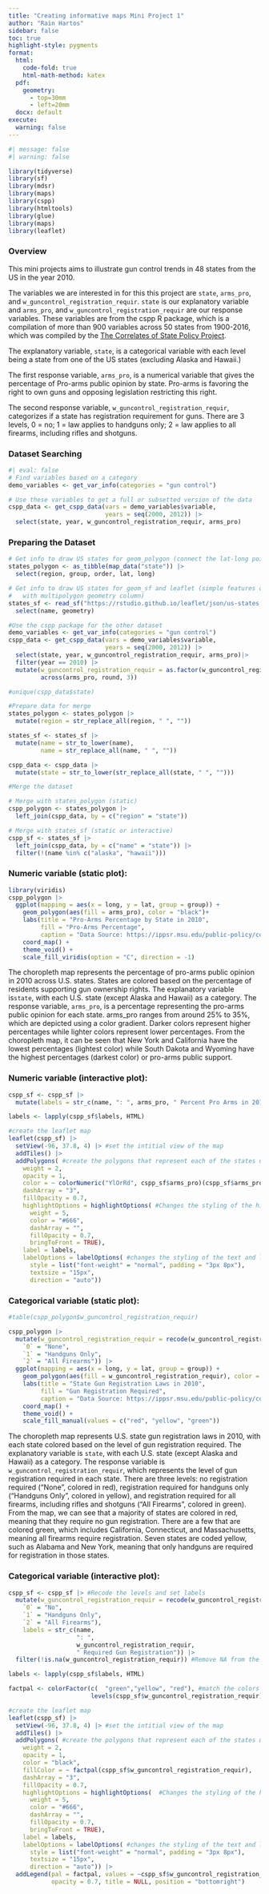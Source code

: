 ```yaml
---
title: "Creating informative maps Mini Project 1"
author: "Rain Hartos"
sidebar: false
toc: true
highlight-style: pygments
format: 
  html: 
    code-fold: true
    html-math-method: katex
  pdf: 
    geometry: 
      - top=30mm
      - left=20mm
  docx: default
execute:
  warning: false
---
```


```r
#| message: false
#| warning: false

library(tidyverse)
library(sf)
library(mdsr)  
library(maps)
library(cspp)
library(htmltools)
library(glue)
library(maps)
library(leaflet)
```

### Overview

This mini projects aims to illustrate gun control trends in 48 states from the US in the year 2010.

The variables we are interested in for this this project are `state`, `arms_pro`, and `w_guncontrol_registration_requir`. `state` is our explanatory variable and `arms_pro`, and `w_guncontrol_registration_requir` are our response variables. These variables are from the cspp R package, which is a compilation of more than 900 variables across 50 states from 1900-2016, which was compiled by the [The Correlates of State Policy Project](https://ippsr.msu.edu/public-policy/correlates-state-policy).

The explanatory variable, `state`, is a categorical variable with each level being a state from one of the US states (excluding Alaska and Hawaii.)

The first response variable, `arms_pro`, is a numerical variable that gives the percentage of Pro-arms public opinion by state. Pro-arms is favoring the right to own guns and opposing legislation restricting this right.

The second response variable, `w_guncontrol_registration_requir`, categorizes if a state has registration requirement for guns. There are 3 levels, 0 = no; 1 = law applies to handguns only; 2 = law applies to all firearms, including rifles and shotguns.

### Dataset Searching

```r
#| eval: false
# Find variables based on a category
demo_variables <- get_var_info(categories = "gun control")

# Use these variables to get a full or subsetted version of the data
cspp_data <- get_cspp_data(vars = demo_variables$variable, 
                           years = seq(2000, 2012)) |>
  select(state, year, w_guncontrol_registration_requir, arms_pro)

```

### Preparing the Dataset

```r
# Get info to draw US states for geom_polygon (connect the lat-long points)
states_polygon <- as_tibble(map_data("state")) |>
  select(region, group, order, lat, long)

# Get info to draw US states for geom_sf and leaflet (simple features object 
#   with multipolygon geometry column)
states_sf <- read_sf("https://rstudio.github.io/leaflet/json/us-states.geojson") |>
  select(name, geometry)

#Use the cspp package for the other dataset
demo_variables <- get_var_info(categories = "gun control")
cspp_data <- get_cspp_data(vars = demo_variables$variable, 
                           years = seq(2000, 2012)) |>
  select(state, year, w_guncontrol_registration_requir, arms_pro)|>
  filter(year == 2010) |>
  mutate(w_guncontrol_registration_requir = as.factor(w_guncontrol_registration_requir),
         across(arms_pro, round, 3))

#unique(cspp_data$state)

```

```r

#Prepare data for merge
states_polygon <- states_polygon |>
  mutate(region = str_replace_all(region, " ", ""))

states_sf <- states_sf |>
  mutate(name = str_to_lower(name),
         name = str_replace_all(name, " ", ""))

cspp_data <- cspp_data |>
  mutate(state = str_to_lower(str_replace_all(state, " ", "")))

```

```r
#Merge the dataset

# Merge with states_polygon (static)
cspp_polygon <- states_polygon |>
  left_join(cspp_data, by = c("region" = "state"))

# Merge with states_sf (static or interactive)
cspp_sf <- states_sf |>
  left_join(cspp_data, by = c("name" = "state")) |>
  filter(!(name %in% c("alaska", "hawaii"))) 

```

### Numeric variable (static plot):

```r
library(viridis)
cspp_polygon |>
  ggplot(mapping = aes(x = long, y = lat, group = group)) + 
    geom_polygon(aes(fill = arms_pro), color = "black")+ 
    labs(title = "Pro-Arms Percentage by State in 2010",
         fill = "Pro-Arms Percentage",
         caption = "Data Source: https://ippsr.msu.edu/public-policy/correlates-state-policy") +
    coord_map() + 
    theme_void() +  
    scale_fill_viridis(option = "C", direction = -1) 

```

The choropleth map represents the percentage of pro-arms public opinion in 2010 across U.S. states. States are colored based on the percentage of residents supporting gun ownership rights. The explanatory variable is`state`, with each U.S. state (except Alaska and Hawaii) as a category. The response variable, `arms_pro`, is a percentage representing the pro-arms public opinion for each state. arms_pro ranges from around 25% to 35%, which are depicted using a color gradient. Darker colors represent higher percentages while lighter colors represent lower percentages. From the choropleth map, it can be seen that New York and California have the lowest percentages (lightest color) while South Dakota and Wyoming have the highest percentages (darkest color) or pro-arms public support.

### Numeric variable (interactive plot):

```r
cspp_sf <- cspp_sf |>
  mutate(labels = str_c(name, ": ", arms_pro, " Percent Pro Arms in 2010")) #Create labels

labels <- lapply(cspp_sf$labels, HTML)

#create the leaflet map
leaflet(cspp_sf) |>
  setView(-96, 37.8, 4) |> #set the intitial view of the map
  addTiles() |>
  addPolygons( #create the polygons that represent each of the states using the cspp_sf dataset
    weight = 2,
    opacity = 1,
    color = ~ colorNumeric("YlOrRd", cspp_sf$arms_pro)(cspp_sf$arms_pro), #have the color correspond with the arms_pro percentages 
    dashArray = "3",
    fillOpacity = 0.7,
    highlightOptions = highlightOptions( #Changes the styling of the highlighted states
      weight = 5,
      color = "#666",
      dashArray = "",
      fillOpacity = 0.7,
      bringToFront = TRUE),
    label = labels, 
    labelOptions = labelOptions( #changes the styling of the text and labels
      style = list("font-weight" = "normal", padding = "3px 8px"),
      textsize = "15px",
      direction = "auto")) 

```

### Categorical variable (static plot):

```r
#table(cspp_polygon$w_guncontrol_registration_requir)

cspp_polygon |>
  mutate(w_guncontrol_registration_requir = recode(w_guncontrol_registration_requir,
    `0` = "None",       
    `1` = "Handguns Only",   
    `2` = "All Firearms")) |>
  ggplot(mapping = aes(x = long, y = lat, group = group)) + 
    geom_polygon(aes(fill = w_guncontrol_registration_requir), color = "black") + 
    labs(title = "State Gun Registration Laws in 2010",
         fill = "Gun Registration Required",
         caption = "Data Source: https://ippsr.msu.edu/public-policy/correlates-state-policy") +
    coord_map() + 
    theme_void() +  
    scale_fill_manual(values = c("red", "yellow", "green")) 

```

The choropleth map represents U.S. state gun registration laws in 2010, with each state colored based on the level of gun registration required. The explanatory variable is `state`, with each U.S. state (except Alaska and Hawaii) as a category. The response variable is `w_guncontrol_registration_requir`, which represents the level of gun registration required in each state. There are three levels: no registration required ("None", colored in red), registration required for handguns only ("Handguns Only", colored in yellow), and registration required for all firearms, including rifles and shotguns ("All Firearms", colored in green). From the map, we can see that a majority of states are colored in red, meaning that they require no gun registration. There are a few that are colored green, which includes California, Connecticut, and Massachusetts, meaning all firearms require registration. Seven states are coded yellow, such as Alabama and New York, meaning that only handguns are required for registration in those states.

### Categorical variable (interactive plot):

```r
cspp_sf <- cspp_sf |> #Recode the levels and set labels
  mutate(w_guncontrol_registration_requir = recode(w_guncontrol_registration_requir,
    `0` = "No",       
    `1` = "Handguns Only",   
    `2` = "All Firearms"),
    labels = str_c(name,
                   ": ",
                   w_guncontrol_registration_requir,
                   " Required Gun Registration")) |>
  filter(!is.na(w_guncontrol_registration_requir)) #Remove NA from the legend

labels <- lapply(cspp_sf$labels, HTML)

factpal <- colorFactor(c(  "green","yellow", "red"), #match the colors from static plot
                       levels(cspp_sf$w_guncontrol_registration_requir))

#create the leaflet map
leaflet(cspp_sf) |>
  setView(-96, 37.8, 4) |> #set the intitial view of the map
  addTiles() |>
  addPolygons( #create the polygons that represent each of the states using the cspp_sf dataset
    weight = 2,
    opacity = 1,
    color = "black",
    fillColor = ~ factpal(cspp_sf$w_guncontrol_registration_requir),
    dashArray = "3",
    fillOpacity = 0.7,
    highlightOptions = highlightOptions(  #Changes the styling of the highlighted states
      weight = 5,
      color = "#666",
      dashArray = "",
      fillOpacity = 0.7,
      bringToFront = TRUE),
    label = labels,
    labelOptions = labelOptions( #changes the styling of the text and labels
      style = list("font-weight" = "normal", padding = "3px 8px"),
      textsize = "15px",
      direction = "auto")) |>
  addLegend(pal = factpal, values = ~cspp_sf$w_guncontrol_registration_requir, 
            opacity = 0.7, title = NULL, position = "bottomright")
```
